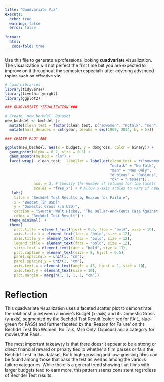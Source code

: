 ```yaml
---
title: "Quadvariate Viz"
execute: 
  echo: true 
  warning: false
  error: false 
  
format: 
  html:
   code-fold: true 
---
```


Use this file to generate a professional looking **quadvariate** visualization.  The visualization will not perfect the first time but you are expected to improve on it throughout the semester especially after covering advanced topics such as effective viz.

```r
# Load Libraries
library(tidyverse)
library(fivethirtyeight)
library(ggplot2)
```


```r
### QUADVARIATE VIZUALIZATION ###

# Create `new_bechdel` Dataset
new_bechdel <- bechdel |>
  mutate(clean_test = factor(clean_test, c("nowomen", "notalk", "men", "dubious", "ok"))) |>
  mutate(half_decades = cut(year, breaks = seq(1969, 2014, by = 5)))
```

```r
### CREATE PLOT ###  

ggplot(new_bechdel, aes(x = budget, y = domgross, color = binary)) +
  geom_point(alpha = 0.7, size = 0.5) +
  geom_smooth(method = "lm") + 
  facet_wrap(~ clean_test,  labeller = labeller(clean_test = c("nowomen" = "No Women",
                                                "notalk" = "No Talk",
                                                "men" = "Men Only",
                                                "dubious" = "Dubious",
                                                "ok" = "Passes")),
             ncol = 3, # Specify the number of columns for the facets
             scales = "free_x") + # Allow x-axis scales to vary if needed +
   labs(
    title = "Bechdel Test Results by Reason for Failure",
    x = "Budget (in USD)",
    y = "Domestic Gross (in USD)",
    caption = "Source: Walt Hickey, 'The Dollar-And-Cents Case Against Hollywood’s Exclusion of Women,' FiveThirtyEight, 2014",
    color = "Bechdel Test Result") +
  theme_minimal() + 
  theme(
    plot.title = element_text(hjust = 0.5, face = "bold", size = 16),
    axis.title.x = element_text(face = "bold", size = 12),
    axis.title.y = element_text(face = "bold", size = 12),
    legend.title = element_text(face = "bold", size = 12),
    strip.text = element_text(face = "bold", size = 11),
    plot.caption = element_text(size = 8, hjust = 0.5), 
    panel.spacing.x = unit(1, "cm"),
    panel.spacing.y = unit(1, "cm"), 
    axis.text.x = element_text(angle = 45, hjust = 1, size = 10), 
    axis.text.y = element_text(size = 10),
    plot.margin = margin(1, 1, 1, 1, "cm"))
```

# Reflection 

This quadvariate visualization uses a faceted scatter plot to demonstrate the relationship between a movie's Budget (x-axis) and its Domestic Gross (y-axis), segmented by the Bechdel Test Result (color: red for FAIL, blue-green for PASS) and further faceted by the 'Reason for Failure' on the Bechdel Test (No Women, No Talk, Men Only, Dubious) and a category for movies that Pass.

The most important takeaway is that there doesn’t appear to be a strong or direct financial reward or penalty tied to whether a film passes or fails the Bechdel Test in this dataset. Both high-grossing and low-grossing films can be found among those that pass the test as well as among the various failure categories. While there is a general trend showing that films with larger budgets tend to earn more, this pattern seems consistent regardless of Bechdel Test results. 
